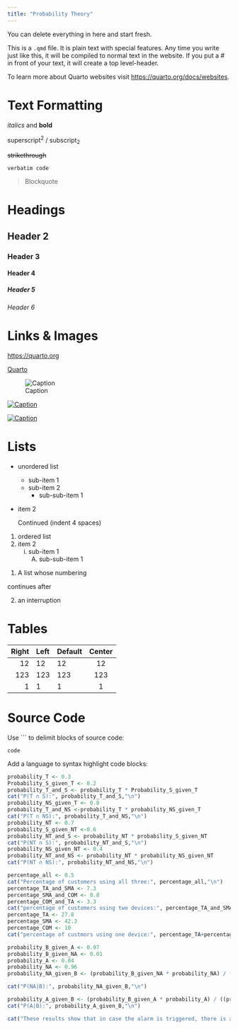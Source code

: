 ```yaml
---
title: "Probability Theory"
---
```


::: callout-note
You can delete everything in here and start fresh.
:::

This is a `.qmd` file. It is plain text with special features. Any time you write just like this, it will be compiled to normal text in the website. If you put a \# in front of your text, it will create a top level-header.

To learn more about Quarto websites visit <https://quarto.org/docs/websites>.

# Text Formatting

*italics* and **bold**

superscript^2^ / subscript~2~

~~strikethrough~~

`verbatim code`

> Blockquote

# Headings

## Header 2
### Header 3
#### Header 4
##### Header 5
###### Header 6

# Links & Images

<https://quarto.org>

[Quarto](https://quarto.org)

![Caption](../../assets/img/elephant.png)

[![Caption](../../assets/img/elephant.png)](https://quarto.org)

[![Caption](../../assets/img/elephant.png)](https://quarto.org "An elephant")


# Lists

* unordered list
    + sub-item 1
    + sub-item 2
        - sub-sub-item 1
        
*   item 2

    Continued (indent 4 spaces)
    
    
1. ordered list
2. item 2
    i) sub-item 1
         A.  sub-sub-item 1
         
(@)  A list whose numbering

continues after

(@)  an interruption

# Tables

| Right | Left | Default | Center |
|------:|:-----|---------|:------:|
|   12  |  12  |    12   |    12  |
|  123  |  123 |   123   |   123  |
|    1  |    1 |     1   |     1  |

# Source Code

Use ``` to delimit blocks of source code:

```
code
```

Add a language to syntax highlight code blocks:

```r
probability_T <- 0.3
Probability_S_given_T <- 0.2
probability_T_and_S <- probability_T * Probability_S_given_T
cat("P(T ∩ S):", probability_T_and_S,"\n")
probability_NS_given_T <- 0.8
probability_T_and_NS <-probability_T * probability_NS_given_T
cat("P(T ∩ NS):", probability_T_and_NS,"\n")
probability_NT <- 0.7
probability_S_given_NT <-0.6
probability_NT_and_S <- probability_NT * probability_S_given_NT
cat("P(NT ∩ S):", probability_NT_and_S,"\n")
probability_NS_given_NT <- 0.4
probability_NT_and_NS <- probability_NT * probability_NS_given_NT
cat("P(NT ∩ NS):", probability_NT_and_NS,"\n")
```

```r
percentage_all <- 0.5
cat("Percentage of customers using all three:", percentage_all,"\n")
percentage_TA_and_SMA <- 7.3
percentage_SMA_and_COM <- 8.8
percentage_COM_and_TA <- 3.3
cat("percentage of customers using two devices:", percentage_TA_and_SMA+percentage_SMA_and_COM+percentage_COM_and_TA,"\n")
percentage_TA <- 27.8
percentage_SMA <- 42.3
percentage_COM <- 10
cat("percentage of custmors using one device:", percentage_TA+percentage_SMA+percentage_COM,"\n")
```

```r
probability_B_given_A <- 0.97
probability_B_given_NA <- 0.01
probability_A <- 0.04
probability_NA <- 0.96
probability_NA_given_B <- (probability_B_given_NA * probability_NA) / ((probability_B_given_A * probability_A) +(probability_B_given_NA * probability_NA))

cat("P(NA|B):", probability_NA_given_B,"\n")

probability_A_given_B <- (probability_B_given_A * probability_A) / ((probability_B_given_A * probability_A) +(probability_B_given_NA * probability_NA))
cat("P(A|B):", probability_A_given_B,"\n")

cat("These results show that in case the alarm is triggered, there is a possibility of about",probability_NA_given_B *100,"% that the product is flawless and a probability of",probability_A_given_B*100,"% that the product is faulty.")
```
